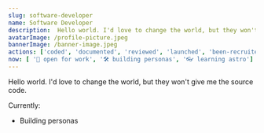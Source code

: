 ```yaml
---
slug: software-developer
name: Software Developer
description:  Hello world. I'd love to change the world, but they won't give me the source code.
avatarImage: /profile-picture.jpeg
bannerImage: /banner-image.jpeg
actions: ['coded', 'documented', 'reviewed', 'launched', 'been-recruited']
now: [ '🧳 open for work', '🛠 building personas', '👓 learning astro']
---
```



Hello world. I'd love to change the world, but they won't give me the source code.

Currently:

- Building personas

